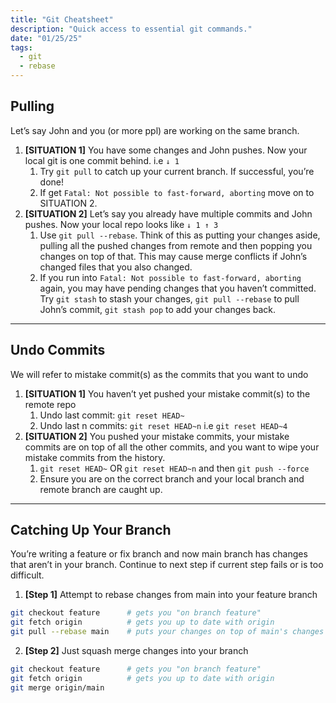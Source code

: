 ```yaml
---
title: "Git Cheatsheet"
description: "Quick access to essential git commands."
date: "01/25/25"
tags:
  - git
  - rebase
---
```


## Pulling

Let’s say John and you (or more ppl) are working on the same branch.

1. **[SITUATION 1]** You have some changes and John pushes. Now your local git is one commit behind. i.e `↓ 1`
   1. Try `git pull` to catch up your current branch. If successful, you’re done!
   2. If get `Fatal: Not possible to fast-forward, aborting` move on to SITUATION 2.
2. **[SITUATION 2]** Let’s say you already have multiple commits and John pushes. Now your local repo looks like `↓ 1 ↑ 3`
   1. Use `git pull --rebase`. Think of this as putting your changes aside, pulling all the pushed changes from remote and then popping you changes on top of that. This may cause merge conflicts if John’s changed files that you also changed.
   2. If you run into `Fatal: Not possible to fast-forward, aborting` again, you may have pending changes that you haven’t committed. Try `git stash` to stash your changes, `git pull --rebase` to pull John’s commit, `git stash pop` to add your changes back.

---

## Undo Commits

We will refer to mistake commit(s) as the commits that you want to undo

1. **[SITUATION 1]** You haven’t yet pushed your mistake commit(s) to the remote repo
   1. Undo last commit: `git reset HEAD~`
   2. Undo last n commits: `git reset HEAD~n` i.e `git reset HEAD~4`
2. **[SITUATION 2]** You pushed your mistake commits, your mistake commits are on top of all the other commits, and you want to wipe your mistake commits from the history.
   1. `git reset HEAD~` OR `git reset HEAD~n` and then `git push --force`
   2. Ensure you are on the correct branch and your local branch and remote branch are caught up.

---

## Catching Up Your Branch

You’re writing a feature or fix branch and now main branch has changes that aren’t in your branch. Continue to next step if current step fails or is too difficult.

1. **[Step 1]** Attempt to rebase changes from main into your feature branch

```bash
git checkout feature      # gets you "on branch feature"
git fetch origin          # gets you up to date with origin
git pull --rebase main    # puts your changes on top of main's changes
```

2. **[Step 2]** Just squash merge changes into your branch

```bash
git checkout feature      # gets you "on branch feature"
git fetch origin          # gets you up to date with origin
git merge origin/main
```

